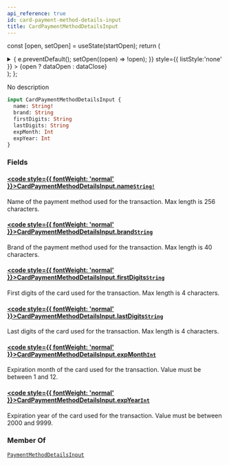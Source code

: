 ```yaml
---
api_reference: true
id: card-payment-method-details-input
title: CardPaymentMethodDetailsInput
---
```






const [open, setOpen] = useState(startOpen);
return (
<details {...(open ? { open: true } : {})} className="details" style={{ border:'none', boxShadow:'none', background:'var(--ifm-background-color)' }}>
<summary
onClick={(e) => {
e.preventDefault();
setOpen((open) => !open);
}}
style={{ listStyle:'none' }} >
{open ? dataOpen : dataClose}
</summary>
{open && children}
</details>
);
};

No description

```graphql
input CardPaymentMethodDetailsInput {
  name: String!
  brand: String
  firstDigits: String
  lastDigits: String
  expMonth: Int
  expYear: Int
}
```

### Fields

#### [<code style={{ fontWeight: 'normal' }}>CardPaymentMethodDetailsInput.<b>name</b></code>](#)<Bullet />[`String!`](../../../api-reference/miscellaneous/scalars/string.mdx) <Badge class="badge badge--secondary" text="non-null"/> <Badge class="badge badge--secondary" text="scalar"/> <Badge class="badge badge--secondary" text="miscellaneous"/>

Name of the payment method used for the transaction. Max length is 256 characters.

#### [<code style={{ fontWeight: 'normal' }}>CardPaymentMethodDetailsInput.<b>brand</b></code>](#)<Bullet />[`String`](../../../api-reference/miscellaneous/scalars/string.mdx) <Badge class="badge badge--secondary" text="scalar"/> <Badge class="badge badge--secondary" text="miscellaneous"/>

Brand of the payment method used for the transaction. Max length is 40 characters.

#### [<code style={{ fontWeight: 'normal' }}>CardPaymentMethodDetailsInput.<b>firstDigits</b></code>](#)<Bullet />[`String`](../../../api-reference/miscellaneous/scalars/string.mdx) <Badge class="badge badge--secondary" text="scalar"/> <Badge class="badge badge--secondary" text="miscellaneous"/>

First digits of the card used for the transaction. Max length is 4 characters.

#### [<code style={{ fontWeight: 'normal' }}>CardPaymentMethodDetailsInput.<b>lastDigits</b></code>](#)<Bullet />[`String`](../../../api-reference/miscellaneous/scalars/string.mdx) <Badge class="badge badge--secondary" text="scalar"/> <Badge class="badge badge--secondary" text="miscellaneous"/>

Last digits of the card used for the transaction. Max length is 4 characters.

#### [<code style={{ fontWeight: 'normal' }}>CardPaymentMethodDetailsInput.<b>expMonth</b></code>](#)<Bullet />[`Int`](../../../api-reference/miscellaneous/scalars/int.mdx) <Badge class="badge badge--secondary" text="scalar"/> <Badge class="badge badge--secondary" text="miscellaneous"/>

Expiration month of the card used for the transaction. Value must be between 1 and 12.

#### [<code style={{ fontWeight: 'normal' }}>CardPaymentMethodDetailsInput.<b>expYear</b></code>](#)<Bullet />[`Int`](../../../api-reference/miscellaneous/scalars/int.mdx) <Badge class="badge badge--secondary" text="scalar"/> <Badge class="badge badge--secondary" text="miscellaneous"/>

Expiration year of the card used for the transaction. Value must be between 2000 and 9999.

### Member Of

[`PaymentMethodDetailsInput`](../../../api-reference/miscellaneous/inputs/payment-method-details-input.mdx) <Badge class="badge badge--secondary" text="input"/>
